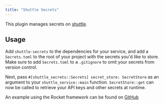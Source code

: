 ```yaml
---
title: "Shuttle Secrets"
---
```


This plugin manages secrets on [shuttle](https://www.shuttle.rs).

## Usage
Add `shuttle-secrets` to the dependencies for your service, and add a `Secrets.toml` to the root of your project
with the secrets you'd like to store. Make sure to add `Secrets.toml` to a `.gitignore` to omit your secrets from version control.

Next, pass `#[shuttle_secrets::Secrets] secret_store: SecretStore` as an argument to your `shuttle_service::main` function.
`SecretStore::get` can now be called to retrieve your API keys and other secrets at runtime.

An example using the Rocket framework can be found on [GitHub](https://github.com/shuttle-hq/examples/tree/main/rocket/secrets)
